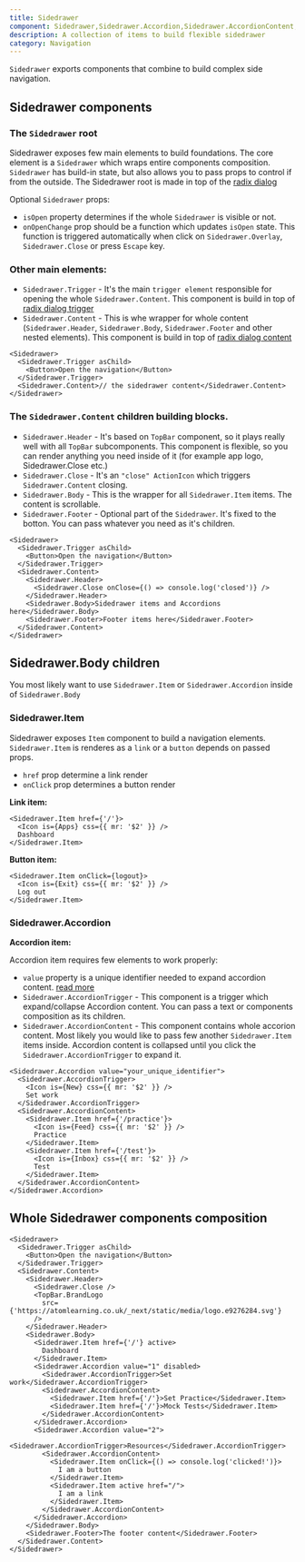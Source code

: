 ```yaml
---
title: Sidedrawer
component: Sidedrawer,Sidedrawer.Accordion,Sidedrawer.AccordionContent,Sidedrawer.AccordionTrigger,Sidedrawer.Body,Sidedrawer.Close,Sidedrawer.Content,Sidedrawer.Footer,Sidedrawer.Header,Sidedrawer.Item,Sidedrawer.Trigger
description: A collection of items to build flexible sidedrawer
category: Navigation
---
```


`Sidedrawer` exports components that combine to build complex side navigation.

## Sidedrawer components

### The `Sidedrawer` root

Sidedrawer exposes few main elements to build foundations.
The core element is a `Sidedrawer` which wraps entire components composition.
`Sidedrawer` has build-in state, but also allows you to pass props to control if from the outside.
The Sidedrawer root is made in top of the [radix dialog](https://www.radix-ui.com/docs/primitives/components/dialog)

Optional `Sidedrawer` props:

- `isOpen` property determines if the whole `Sidedrawer` is visible or not.
- `onOpenChange` prop should be a function which updates `isOpen` state. This function is triggered automatically when click on `Sidedrawer.Overlay`, `Sidedrawer.Close` or press `Escape` key.

### Other main elements:

- `Sidedrawer.Trigger` - It's the main `trigger element` responsible for opening the whole `Sidedrawer.Content`. This component is build in top of [radix dialog trigger](https://www.radix-ui.com/docs/primitives/components/dialog#trigger)
- `Sidedrawer.Content` - This is whe wrapper for whole content (`Sidedrawer.Header`, `Sidedrawer.Body`, `Sidedrawer.Footer` and other nested elements). This component is build in top of [radix dialog content](https://www.radix-ui.com/docs/primitives/components/dialog#content)

```tsx
<Sidedrawer>
  <Sidedrawer.Trigger asChild>
    <Button>Open the navigation</Button>
  </Sidedrawer.Trigger>
  <Sidedrawer.Content>// the sidedrawer content</Sidedrawer.Content>
</Sidedrawer>
```

### The `Sidedrawer.Content` children building blocks.

- `Sidedrawer.Header` - It's based on `TopBar` component, so it plays really well with all `TopBar` subcomponents. This component is flexible, so you can render anything you need inside of it (for example app logo, Sidedrawer.Close etc.)
- `Sidedrawer.Close` - It's an `"close" ActionIcon` which triggers `Sidedrawer.Content` closing.
- `Sidedrawer.Body` - This is the wrapper for all `Sidedrawer.Item` items. The content is scrollable.
- `Sidedrawer.Footer` - Optional part of the `Sidedrawer`. It's fixed to the botton. You can pass whatever you need as it's children.

```tsx
<Sidedrawer>
  <Sidedrawer.Trigger asChild>
    <Button>Open the navigation</Button>
  </Sidedrawer.Trigger>
  <Sidedrawer.Content>
    <Sidedrawer.Header>
      <Sidedrawer.Close onClose={() => console.log('closed')} />
    </Sidedrawer.Header>
    <Sidedrawer.Body>Sidedrawer items and Accordions here</Sidedrawer.Body>
    <Sidedrawer.Footer>Footer items here</Sidedrawer.Footer>
  </Sidedrawer.Content>
</Sidedrawer>
```

## Sidedrawer.Body children

You most likely want to use `Sidedrawer.Item` or `Sidedrawer.Accordion` inside of `Sidedrawer.Body`

### Sidedrawer.Item

Sidedrawer exposes `Item` component to build a navigation elements.
`Sidedrawer.Item` is renderes as a `link` or a `button` depends on passed props.

- `href` prop determine a link render
- `onClick` prop determines a button render

**Link item:**

```tsx
<Sidedrawer.Item href={'/'}>
  <Icon is={Apps} css={{ mr: '$2' }} />
  Dashboard
</Sidedrawer.Item>
```

**Button item:**

```tsx
<Sidedrawer.Item onClick={logout}>
  <Icon is={Exit} css={{ mr: '$2' }} />
  Log out
</Sidedrawer.Item>
```

### Sidedrawer.Accordion

**Accordion item:**

Accordion item requires few elements to work properly:

- `value` property is a unique identifier needed to expand accordion content. [read more](https://www.radix-ui.com/docs/primitives/components/accordion#item)
- `Sidedrawer.AccordionTrigger` - This component is a trigger which expand/collapse Accordion content. You can pass a text or components composition as its children.
- `Sidedrawer.AccordionContent` - This component contains whole accorion content. Most likely you would like to pass few another `Sidedrawer.Item` items inside. Accordion content is collapsed until you click the `Sidedrawer.AccordionTrigger` to expand it.

```tsx
<Sidedrawer.Accordion value="your_unique_identifier">
  <Sidedrawer.AccordionTrigger>
    <Icon is={New} css={{ mr: '$2' }} />
    Set work
  </Sidedrawer.AccordionTrigger>
  <Sidedrawer.AccordionContent>
    <Sidedrawer.Item href={'/practice'}>
      <Icon is={Feed} css={{ mr: '$2' }} />
      Practice
    </Sidedrawer.Item>
    <Sidedrawer.Item href={'/test'}>
      <Icon is={Inbox} css={{ mr: '$2' }} />
      Test
    </Sidedrawer.Item>
  </Sidedrawer.AccordionContent>
</Sidedrawer.Accordion>
```

## Whole Sidedrawer components composition

```tsx
<Sidedrawer>
  <Sidedrawer.Trigger asChild>
    <Button>Open the navigation</Button>
  </Sidedrawer.Trigger>
  <Sidedrawer.Content>
    <Sidedrawer.Header>
      <Sidedrawer.Close />
      <TopBar.BrandLogo
        src={'https://atomlearning.co.uk/_next/static/media/logo.e9276284.svg'}
      />
    </Sidedrawer.Header>
    <Sidedrawer.Body>
      <Sidedrawer.Item href={'/'} active>
        Dashboard
      </Sidedrawer.Item>
      <Sidedrawer.Accordion value="1" disabled>
        <Sidedrawer.AccordionTrigger>Set work</Sidedrawer.AccordionTrigger>
        <Sidedrawer.AccordionContent>
          <Sidedrawer.Item href={'/'}>Set Practice</Sidedrawer.Item>
          <Sidedrawer.Item href={'/'}>Mock Tests</Sidedrawer.Item>
        </Sidedrawer.AccordionContent>
      </Sidedrawer.Accordion>
      <Sidedrawer.Accordion value="2">
        <Sidedrawer.AccordionTrigger>Resources</Sidedrawer.AccordionTrigger>
        <Sidedrawer.AccordionContent>
          <Sidedrawer.Item onClick={() => console.log('clicked!')}>
            I am a button
          </Sidedrawer.Item>
          <Sidedrawer.Item active href="/">
            I am a link
          </Sidedrawer.Item>
        </Sidedrawer.AccordionContent>
      </Sidedrawer.Accordion>
    </Sidedrawer.Body>
    <Sidedrawer.Footer>The footer content</Sidedrawer.Footer>
  </Sidedrawer.Content>
</Sidedrawer>
```
